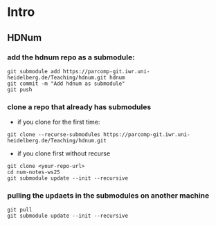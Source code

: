 # Intro 

## HDNum

###  add the hdnum repo as a submodule:

```
git submodule add https://parcomp-git.iwr.uni-heidelberg.de/Teaching/hdnum.git hdnum
git commit -m "Add hdnum as submodule"
git push
```

### clone a repo that already has submodules

* if you clone for the first time:

```
git clone --recurse-submodules https://parcomp-git.iwr.uni-heidelberg.de/Teaching/hdnum.git
```

* if you clone first without recurse
  
```
git clone <your-repo-url>
cd num-notes-ws25
git submodule update --init --recursive
```

### pulling the updaets in the submodules on another machine

```
git pull
git submodule update --init --recursive
```





